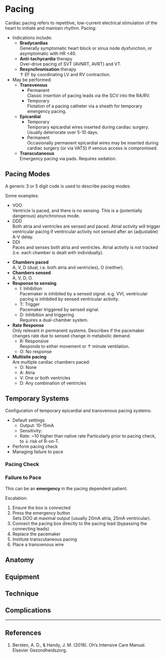 # Pacing

Cardiac pacing refers to repetitive, low-current electrical stimulation of the heart to initiate and maintain rhythm. Pacing:

* Indications include:
	* **Bradycardias**\
	Generally symptomatic heart block or sinus node dysfunction, or asymptomatic with HR <40.
	* **Anti-tachycardia** therapy\
	Over-drive pacing of SVT (AVNRT, AVRT) and VT.
	* **Resynchronisation** therapy\
	↑ EF by coordinating LV and RV contraction.
* May be performed:
	* **Transvenous**
		* Permanent\
		Classic insertion of pacing leads via the SCV into the RA/RV.
		* Temporary\
		Flotation of a pacing catheter via a sheath for temporary emergency pacing.
	* **Epicardial**
		* Temporary\
		Temporary epicardial wires inserted during cardiac surgery. Usually deteriorate over 5-10 days.
		* Permanent\
		Occasionally permanent epicardial wires may be inserted during cardiac surgery (or via VATS) if venous access is compromised. 
	* **Transcutaneous**\
	Emergency pacing via pads. Requires sedation.

## Pacing Modes

A generic 3 or 5 digit code is used to describe pacing modes:

:::column-margin
Some examples:

* VOO\
Ventricle is paced, and there is no sensing. This is a (potentially dangerous) asynchronous mode.
* DDD\
Both atria and ventricles are sensed and paced. Atrial activity will trigger ventricular pacing if ventricular activity not sensed after an (adjustable) A-V delay.
* DDI\
Paces and senses both atria and ventricles. Atrial activity is not tracked (i.e. each chamber is dealt with individually).
:::

* **Chambers paced**\
A, V, D (dual, i.e. both atria and ventricles), O (neither).
* **Chambers sensed**\
A, V, D, O.
* **Response to sensing**
	* I: Inhibition\
	Pacemaker is inhibited by a sensed signal. e.g. VVI, ventricular pacing is inhibited by sensed ventricular activity.
	* T: Trigger\
	Pacemaker triggered by sensed signal.
	* D: Inhibition and triggering\
	Requires a dual-chamber system.
* **Rate Response**\
Only relevant in permanent systems. Describes if the pacemaker changes rate due to sensed change in metabolic demand.
	* R: Responsive\
	Responds to either movement or ↑ minute ventilation.
	* O: No response
* **Multisite pacing**\
Are multiple cardiac chambers paced:
	* O: None
	* A: Atria
	* V: One or both ventricles
	* D: Any combination of ventricles

## Temporary Systems

Configuration of temporary epicardial and transvenous pacing systems:

* Default settings
	* Output: 10-15mA
	* Sensitivity:
	* Rate: ~10 higher than native rate
	Particularly prior to pacing check, to ↓ risk of R-on-T.
* Perform pacing check
* Managing failure to pace


### Pacing Check


### Failure to Pace

:::crisis
This can be an **emergency** in the pacing dependent patient.
:::

Escalation:

1. Ensure the box is connected
2. Press the emergency button\
Sets DOO at maximal output (usually 20mA atria, 25mA ventricular).
3. Connect the pacing box directly to the pacing lead (bypassing the connecting leads)
4. Replace the pacemaker
5. Institute transcutaneous pacing
6. Place a transvenous wire


## Anatomy

## Equipment

## Technique

## Complications


---

## References

1. Bersten, A. D., & Handy, J. M. (2018). Oh’s Intensive Care Manual. Elsevier Gezondheidszorg.